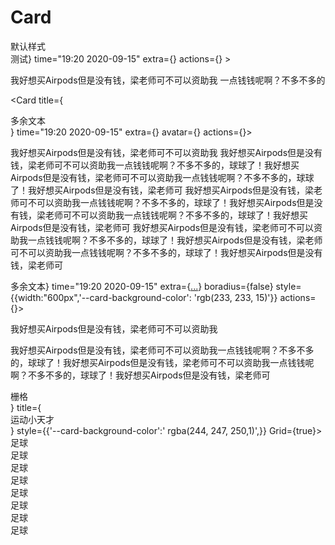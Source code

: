 
# Card

<div className="title">默认样式</div>
<CodeBlock  line={'5-15'}>
  <Card title={<div>测试</div>} time="19:20 2020-09-15" extra={<More/>} actions={<Actions></Actions>} >
<div >
   <p>我好想买Airpods但是没有钱，梁老师可不可以资助我
  一点钱钱呢啊？不多不多的 </p>
 </div>
  </Card>

  <Card title={<div>多余文本</div>} time="19:20 2020-09-15" extra={<More/>} avatar={<Avatar/>} actions={<Actions/>}>
  
   我好想买Airpods但是没有钱，梁老师可不可以资助我
  我好想买Airpods但是没有钱，梁老师可不可以资助我一点钱钱呢啊？不多不多的，球球了！我好想买Airpods但是没有钱，梁老师可不可以资助我一点钱钱呢啊？不多不多的，球球了！我好想买Airpods但是没有钱，梁老师可
   我好想买Airpods但是没有钱，梁老师可不可以资助我一点钱钱呢啊？不多不多的，球球了！我好想买Airpods但是没有钱，梁老师可不可以资助我一点钱钱呢啊？不多不多的，球球了！我好想买Airpods但是没有钱，梁老师可
    我好想买Airpods但是没有钱，梁老师可不可以资助我一点钱钱呢啊？不多不多的，球球了！我好想买Airpods但是没有钱，梁老师可不可以资助我一点钱钱呢啊？不多不多的，球球了！我好想买Airpods但是没有钱，梁老师可
    
  </Card>
  <Card title={<div>多余文本</div>} time="19:20 2020-09-15" extra={<a href="#">...</a>} boradius={false} style={{width:"600px",'--card-background-color': 'rgb(233, 233, 15)'}} actions={<Actions/>}>
  <p> 我好想买Airpods但是没有钱，梁老师可不可以资助我</p>
  <p>我好想买Airpods但是没有钱，梁老师可不可以资助我一点钱钱呢啊？不多不多的，球球了！我好想买Airpods但是没有钱，梁老师可不可以资助我一点钱钱呢啊？不多不多的，球球了！我好想买Airpods但是没有钱，梁老师可</p>
  </Card>
  
  </CodeBlock>
<div className="title">栅格</div>
<CodeBlock line={'5-11'}>
<Card avatar={<GridAvatar/>} title={<div style={{fontSize:"18px",fontWeight:"700",marginTop:"10px"}}>运动小天才</div>} style={{'--card-background-color':' rgba(244, 247, 250,1)',}} Grid={true}>
    <div>足球</div>
    <div>足球</div>
    <div>足球</div>
    <div>足球</div>
    <div>足球</div>
    <div>足球</div>
    <div>足球</div>
    <div>足球</div>

  </Card>

</CodeBlock>
